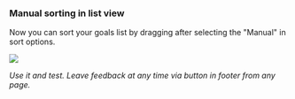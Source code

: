 
### Manual sorting in list view

Now you can sort your goals list by dragging after selecting the "Manual" in sort options.

![](/ManualSorting.png)

_Use it and test. Leave feedback at any time via button in footer from any page._



